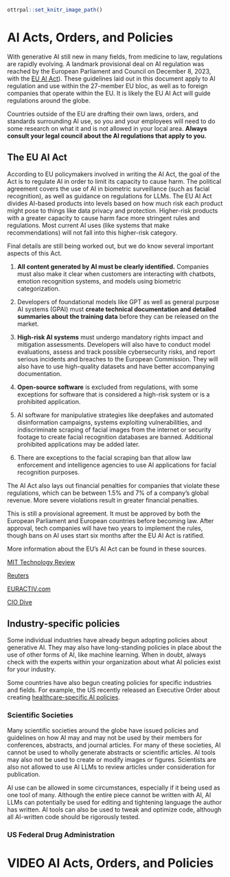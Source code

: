 ```r
ottrpal::set_knitr_image_path()
```

# AI Acts, Orders, and Policies

With generative AI still new in many fields, from medicine to law, regulations are rapidly evolving. A landmark provisional deal on AI regulation was reached by the European Parliament and Council on December 8, 2023, with the [EU AI Act](https://artificialintelligenceact.eu/documents/)). These guidelines laid out in this document apply to AI regulation and use within the 27-member EU bloc, as well as to foreign companies that operate within the EU. It is likely the EU AI Act will guide regulations around the globe.

Countries outside of the EU are drafting their own laws, orders, and standards surrounding AI use, so you and your employees will need to do some research on what it and is not allowed in your local area. **Always consult your legal council about the AI regulations that apply to you.**

## The EU AI Act

According to EU policymakers involved in writing the AI Act, the goal of the Act is to regulate AI in order to limit its capacity to cause harm. The political agreement covers the use of AI in biometric surveillance (such as facial recognition), as well as guidance on regulations for LLMs. The EU AI Act divides AI-based products into levels based on how much risk each product might pose to things like data privacy and protection. Higher-risk products with a greater capacity to cause harm face more stringent rules and regulations. Most current AI uses (like systems that make recommendations) will not fall into this higher-risk category.

Final details are still being worked out, but we do know several important aspects of this Act.

1. **All content generated by AI must be clearly identified.** Companies must also make it clear when customers are interacting with chatbots, emotion recognition systems, and models using biometric categorization.

1. Developers of foundational models like GPT as well as general purpose AI systems (GPAI) must **create technical documentation and detailed summaries about the training data** before they can be released on the market.

1. **High-risk AI systems** must undergo mandatory rights impact and mitigation assessments. Developers will also have to conduct model evaluations, assess and track possible cybersecurity risks, and report serious incidents and breaches to the European Commission. They will also have to use high-quality datasets and have better accompanying documentation.

1. **Open-source software** is excluded from regulations, with some exceptions for software that is considered a high-risk system or is a prohibited application.

1. AI software for manipulative strategies like deepfakes and automated disinformation campaigns, systems exploiting vulnerabilities, and indiscriminate scraping of facial images from the internet or security footage to create facial recognition databases are banned. Additional prohibited applications may be added later.

1. There are exceptions to the facial scraping ban that allow law enforcement and intelligence agencies to use AI applications for facial recognition purposes.

The AI Act also lays out financial penalties for companies that violate these regulations, which can be between 1.5% and 7% of a company's global revenue. More severe violations result in greater financial penalties.

This is still a provisional agreement. It must be approved by both the European Parliament and European countries before becoming law. After approval, tech companies will have two years to implement the rules, though bans on AI uses start six months after the EU AI Act is ratified. 

More information about the EU's AI Act can be found in these sources.

[MIT Technology Review](https://www.technologyreview.com/2023/12/11/1084942/five-things-you-need-to-know-about-the-eus-new-ai-act/)

[Reuters](https://www.reuters.com/technology/stalled-eu-ai-act-talks-set-resume-2023-12-08/)

[EURACTIV.com](https://www.euractiv.com/section/artificial-intelligence/news/ai-act-eu-policymakers-nail-down-rules-on-ai-models-butt-heads-on-law-enforcement/)

[CIO Dive](https://www.ciodive.com/news/EU-AI-Act-penalties-guardrails-foundational-models/702192/)

## Industry-specific policies

Some individual industries have already begun adopting policies about generative AI. They may also have long-standing policies in place about the use of other forms of AI, like machine learning. When in doubt, always check with the experts within your organization about what AI policies exist for your industry.

Some countries have also begun creating policies for specific industries and fields. For example, the US recently released an Executive Order about creating [healthcare-specific AI policies](https://www.whitehouse.gov/briefing-room/blog/2023/12/14/delivering-on-the-promise-of-ai-to-improve-health-outcomes/).

### Scientific Societies

Many scientific societies around the globe have issued policies and guidelines on how AI may and may not be used by their members for conferences, abstracts, and journal articles. For many of these societies, AI cannot be used to wholly generate abstracts or scientific articles. AI tools may also not be used to create or modify images or figures. Scientists are also not allowed to use AI LLMs to review articles under consideration for publication.

AI use can be allowed in some circumstances, especially if it being used as one tool of many. Although the entire piece cannot be written with AI, AI LLMs can potentially be used for editing and tightening language the author has written. AI tools can also be used to tweak and optimize code, although all AI-written code should be rigorously tested.

### US Federal Drug Administration

# VIDEO AI Acts, Orders, and Policies
